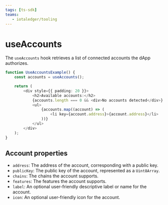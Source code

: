 ```yaml
---
tags: [ts-sdk]
teams:
   - iotaledger/tooling
---
```

# useAccounts

The `useAccounts` hook retrieves a list of connected accounts the dApp authorizes.

```ts live
function UseAccountsExample() {
    const accounts = useAccounts();

    return (
        <div style={{ padding: 20 }}>
            <h2>Available accounts:</h2>
            {accounts.length === 0 && <div>No accounts detected</div>}
            <ul>
                {accounts.map((account) => (
                    <li key={account.address}>{account.address}</li>
                ))}
            </ul>
        </div>
    );
}
```

## Account properties

-   `address`: The address of the account, corresponding with a public key.
-   `publicKey`: The public key of the account, represented as a `Uint8Array`.
-   `chains`: The chains the account supports.
-   `features`: The features the account supports.
-   `label`: An optional user-friendly descriptive label or name for the account.
-   `icon`: An optional user-friendly icon for the account.
